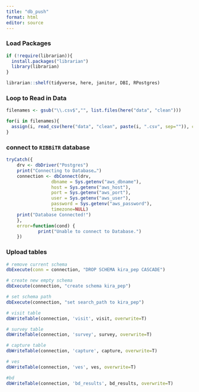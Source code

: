 ```yaml
---
title: "db_push"
format: html
editor: source
---
```


### Load Packages
```r
if (!require(librarian)){
  install.packages("librarian")
  library(librarian)
}

librarian::shelf(tidyverse, here, janitor, DBI, RPostgres)
```

### Loop to Read in Data
```r

filenames <- gsub("\\.csv$","", list.files(here("data", "clean")))

for(i in filenames){
  assign(i, read_csv(here("data", "clean", paste(i, ".csv", sep="")), col_types = cols()))
}


```

### connect to `RIBBiTR` database
```r

tryCatch({
    drv <- dbDriver("Postgres")
    print("Connecting to Database…")
    connection <- dbConnect(drv, 
                 dbname = Sys.getenv("aws_dbname"),
                 host = Sys.getenv("aws_host"), 
                 port = Sys.getenv("aws_port"),
                 user = Sys.getenv("aws_user"), 
                 password = Sys.getenv("aws_password"),
                 timezone=NULL)
    print("Database Connected!")
    },
    error=function(cond) {
            print("Unable to connect to Database.")
    })

```

### Upload tables
```r
# remove current schema 
dbExecute(conn = connection, "DROP SCHEMA kira_pep CASCADE")

# create new empty schema
dbExecute(connection, "create schema kira_pep")

# set schema path
dbExecute(connection, "set search_path to kira_pep")

# visit table
dbWriteTable(connection, 'visit', visit, overwrite=T)

# survey table
dbWriteTable(connection, 'survey', survey, overwrite=T)

# capture table
dbWriteTable(connection, 'capture', capture, overwrite=T)

# ves
dbWriteTable(connection, 'ves', ves, overwrite=T)

#bd
dbWriteTable(connection, 'bd_results', bd_results, overwrite=T)
```

